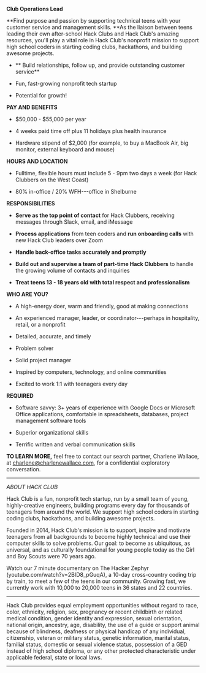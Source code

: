 **Club Operations Lead**

**Find purpose and passion by supporting technical teens with your customer service and management skills. **As the liaison between teens leading their own after-school Hack Clubs and Hack Club's amazing resources, you'll play a vital role in Hack Club's nonprofit mission to support high school coders in starting coding clubs, hackathons, and building awesome projects.

- **  Build relationships, follow up, and provide outstanding customer service**

-   Fun, fast-growing nonprofit tech startup

-   Potential for growth!

**PAY AND BENEFITS**

-   $50,000 - $55,000 per year

-   4 weeks paid time off plus 11 holidays plus health insurance

-   Hardware stipend of $2,000 (for example, to buy a MacBook Air, big monitor, external keyboard and mouse)

**HOURS AND LOCATION**

-   Fulltime, flexible hours must include 5 - 9pm two days a week (for Hack Clubbers on the West Coast)

-   80% in-office / 20% WFH---office in Shelburne

**RESPONSIBILITIES**

-   **Serve as the top point of contact** for Hack Clubbers, receiving messages through Slack, email, and iMessage

-   **Process applications** from teen coders and **run onboarding calls** with new Hack Club leaders over Zoom

-   **Handle back-office tasks accurately and promptly**

-   **Build out and supervise a team of part-time Hack Clubbers** to handle the growing volume of contacts and inquiries

-   **Treat teens 13 - 18 years old with total respect and professionalism**

**WHO ARE YOU?**

-   A high-energy doer, warm and friendly, good at making connections

-   An experienced manager, leader, or coordinator---perhaps in hospitality, retail, or a nonprofit

-   Detailed, accurate, and timely

-   Problem solver

-   Solid project manager

-   Inspired by computers, technology, and online communities

-   Excited to work 1:1 with teenagers every day

**REQUIRED**

-   Software savvy: 3+ years of experience with Google Docs or Microsoft Office applications, comfortable in spreadsheets, databases, project management software tools 

-   Superior organizational skills 

-   Terrific written and verbal communication skills

**TO LEARN MORE,** feel free to contact our search partner, Charlene Wallace, at charlene@charlenewallace.com, for a confidential exploratory conversation.

* * * * *

*ABOUT HACK CLUB*

Hack Club is a fun, nonprofit tech startup, run by a small team of young, highly-creative engineers, building programs every day for thousands of teenagers from around the world. We support high school coders in starting coding clubs, hackathons, and building awesome projects.

Founded in 2014, Hack Club's mission is to support, inspire and motivate teenagers from all backgrounds to become highly technical and use their computer skills to solve problems. Our goal: to become as ubiquitous, as universal, and as culturally foundational for young people today as the Girl and Boy Scouts were 70 years ago.

Watch our 7 minute documentary on The Hacker Zephyr (youtube.com/watch?v=2BID8_pGuqA), a 10-day cross-country coding trip by train, to meet a few of the teens in our community. Growing fast, we currently work with 10,000 to 20,000 teens in 36 states and 22 countries.

----------------------------------

Hack Club provides equal employment opportunities without regard to race, color, ethnicity, religion, sex, pregnancy or recent childbirth or related medical condition, gender identity and expression, sexual orientation, national origin, ancestry, age, disability, the use of a guide or support animal because of blindness, deafness or physical handicap of any individual, citizenship, veteran or military status, genetic information, marital status, familial status, domestic or sexual violence status, possession of a GED instead of high school diploma, or any other protected characteristic under applicable federal, state or local laws.

* * * * *